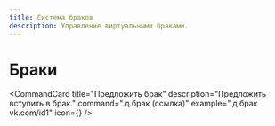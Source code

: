 ```yaml
---
title: Система браков
description: Управление виртуальными браками.
---
```



# Браки <Heart className="inline-block h-5 w-5 text-red-700" fill="red" />

<CommandCard
  title="Предложить брак"
  description="Предложить вступить в брак."
  command=".д брак (ссылка)"
  example=".д брак vk.com/id1"
  icon={<Heart className="h-5 w-5 text-emerald-500" />}
/>

<br />

<CommandCard
  title="Отказаться от брака"
  description="Отклонить предложение."
  command=".д бракотказать"
/>

<br />

<CommandCard
  title="Принять брак"
  description="Согласиться на брак."
  command=".д бракпринять"
/>

<br />

<CommandCard
  title="Посмотреть брак"
  description="Информация о текущем браке."
  command=".д мойбрак"
/>

<br />

<CommandCard
  title="Развод"
  description="Подать на развод."
  command=".д -брак"
/>

<br />

<CommandCard
  title="Усыновление"
  description="Усыновить/удочерить пользователя."
  command=".д ±ребёнок"
/>

<br />

<CommandCard
  title="Принять/отказать усыновление"
  description="Решить по усыновлению."
  command=".д принятьзачатие/отказатьзачатие"
/>
